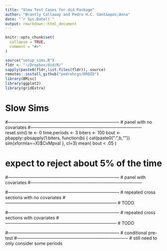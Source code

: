 ```yaml
---
title: "Slow Test Cases for did Package"
author: "Brantly Callaway and Pedro H.C. Sant&apos;Anna"
date: "`r Sys.Date()`"
output: rmarkdown::html_document
---
```


```r
knitr::opts_chunk$set(
  collapse = TRUE,
  comment = "#>"
)
```

```r
source("setup_sims.R")
fldr <- "~/Dropbox/did/R/"
sapply(paste0(fldr,list.files(fldr)), source)
remotes::install_github("pedrohcgs/DRDID")
library(BMisc)
library(ggplot2)
library(gridExtra)
```

# Slow Sims


#-----------------------------------------------------------------------------
# panel with no covariates
#-----------------------------------------------------------------------------
reset.sim()
te <- 0
time.periods <- 3
biters <- 100
bout <- pbapply::pbsapply(1:biters, function(b) {
  cat(paste0("\niter:",b,"\n"))
  sim(xformla=~X)$CvMpval
}, cl=3)
mean( bout < .05 )


# expect to reject about 5% of the time

#-----------------------------------------------------------------------------
# panel with covariates
#-----------------------------------------------------------------------------


#-----------------------------------------------------------------------------
# repeated cross sections with no covariates
#-----------------------------------------------------------------------------
# TODO

#-----------------------------------------------------------------------------
# repeated cross sections with covariates
#-----------------------------------------------------------------------------
# TODO


#-----------------------------------------------------------------------------
# conditional pre-test
#-----------------------------------------------------------------------------
# still need to only consider some periods
